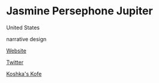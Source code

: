 # Jasmine Persephone Jupiter

<Location>

United States

</Location>

<Skills>

narrative design

</Skills>

<Personal>

[Website](https://www.jpjupiter.com/)

[Twitter](https://twitter.com/_JP_Jupiter)

</Personal>



<Games>

[Koshka's Kofe](https://koshkas-kofe.itch.io/koshkas-kofe)

</Games>
